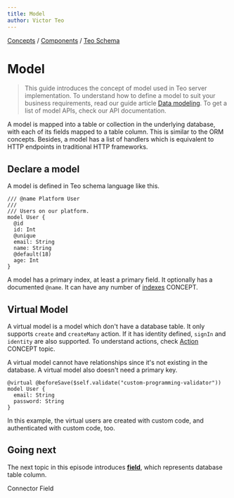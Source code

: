 ```yaml
---
title: Model
author: Victor Teo
---
```



<div className="breadcrumbs">
  <span className="breadcrumb">
    <a href="/concepts">Concepts</a>
  </span>
  <span> / </span>
  <span className="breadcrumb">
    <a href="/concepts/components">Components</a>
  </span>
  <span> / </span>
  <span className="breadcrumb">
    <a href="/concepts/components/teo-schema">Teo Schema</a>
  </span>
</div>

# Model

> This guide introduces the concept of model used in Teo server implementation.
> To understand how to define a model to suit your business requirements, read
> our guide article [Data modeling](/guides/server-guides/data-modeling).
> To get a list of model APIs, check our API documentation.

A model is mapped into a table or collection in the underlying database, with
each of its fields mapped to a table column. This is similar to the ORM
concepts. Besides, a model has a list of handlers which is equivalent to HTTP
endpoints in traditional HTTP frameworks.

## Declare a model

A model is defined in Teo schema language like this.

```teo showLineNumbers
/// @name Platform User
///
/// Users on our platform.
model User {
  @id
  id: Int
  @unique
  email: String
  name: String
  @default(18)
  age: Int
}
```

A model has a primary index, at least a primary field. It optionally has a
documented `@name`. It can have any number of [indexes](/concepts/components/teo-schema/index-concept) <span class="concept">CONCEPT</span>.

## Virtual Model

A virtual model is a model which don't have a database table. It only supports
`create` and `createMany` action. If it has identity defined, `signIn` and
`identity` are also supported. To understand actions, check
[Action](/concepts/components/teo-schema/action)
<span class="concept">CONCEPT</span> topic.

A virtual model cannot have relationships since it's not existing in the
database. A virtual model also doesn't need a primary key.

```teo showLineNumbers
@virtual @beforeSave($self.validate("custom-programming-validator"))
model User {
  email: String
  password: String
}
```

In this example, the virtual users are created with custom code, and
authenticated with custom code, too.

## Going next

The next topic in this episode introduces
[**field**](/concepts/components/teo-schema/field), which represents database
table column.

<PrevNext>
  <PrevArticle href="/concepts/components/teo-schema/connector">Connector</PrevArticle>
  <NextArticle href="/concepts/components/teo-schema/field">Field</NextArticle>
</PrevNext>
